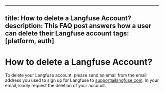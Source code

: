 
---
title: How to delete a Langfuse Account?
description: This FAQ post answers how a user can delete their Langfuse account
tags: [platform, auth]
---

# How to delete a Langfuse Account?

To delete your Langfuse account, please send an email from the email address you used to sign up for Langfuse to support@langfuse.com. In your email, kindly request the deletion of your account.